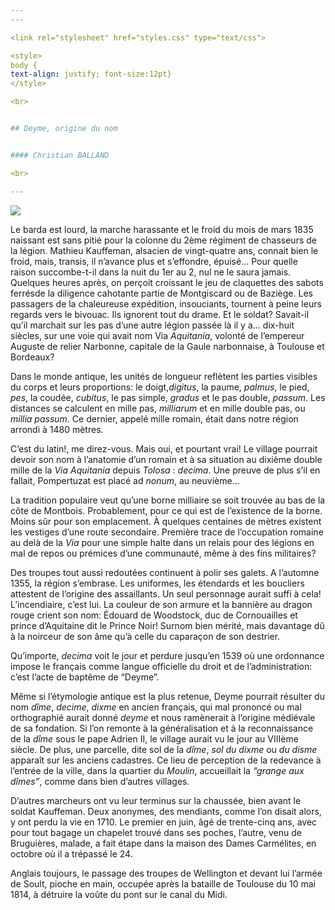 ```yaml
---
---  

<link rel="stylesheet" href="styles.css" type="text/css">

<style>
body {
text-align: justify; font-size:12pt}
</style>

<br>  


## Deyme, origine du nom    


#### Christian BALLAND  

<br>

---  
```

<div style= "width:100%; top: 0px;margin-left: 0px">

![](cropped-deyme-le-moulin-recadrc3a91.jpg) 

Le barda est lourd, la marche harassante et le froid du mois de mars 1835 naissant est sans pitié pour la colonne du 2ème régiment de chasseurs de la légion. Mathieu Kauffeman, alsacien de vingt-quatre ans, connait bien le froid, mais, transis, il n’avance plus et s’effondre, épuisé… Pour quelle raison succombe-t-il dans la nuit du 1er au 2, nul ne le saura jamais. Quelques heures après, on perçoit croissant le jeu de claquettes des sabots ferrésde la diligence cahotante partie de Montgiscard ou de Baziège. Les passagers de la chaleureuse expédition, insouciants, tournent à peine leurs regards vers le bivouac. Ils ignorent tout du drame. Et le soldat? Savait-il qu’il marchait sur les pas d’une autre légion passée là il y a… dix-huit siècles, sur une voie qui avait nom Via *Aquitania*, volonté de l’empereur Auguste de relier Narbonne, capitale de la Gaule narbonnaise, à Toulouse et Bordeaux?

Dans le monde antique, les unités de longueur reflètent les parties visibles du corps et leurs proportions: le doigt,*digitus*, la paume, *palmus*, le pied, *pes*, la coudée, *cubitus*, le pas simple, *gradus* et le pas double, *passum*. Les distances se calculent en mille pas, *milliarum* et en mille double pas, ou *millia passum*. Ce dernier, appelé mille romain, était dans notre région arrondi à 1480 mètres.

C’est du latin!, me direz-vous. Mais oui, et pourtant vrai! Le village pourrait devoir son nom à l’anatomie d’un romain et à sa situation au dixième double mille de la *Via Aquitania* depuis *Tolosa* : *decima*. Une preuve de plus s’il en fallait, Pompertuzat est placé ad *nonum*, au neuvième…

La tradition populaire veut qu’une borne milliaire se soit trouvée au bas de la côte de Montbois. Probablement, pour ce qui est de l’existence de la borne. Moins sûr pour son emplacement. À quelques centaines de mètres existent les vestiges d’une route secondaire. Première trace de l’occupation romaine au delà de la *Via* pour une simple halte dans un relais pour des légions en mal de repos ou prémices d’une communauté, même à des fins militaires?

Des troupes tout aussi redoutées continuent à polir ses galets. A l’automne 1355, la région s’embrase. Les uniformes, les étendards et les boucliers attestent de l’origine des assaillants. Un seul personnage aurait suffi à cela! L’incendiaire, c’est lui. La couleur de son armure et la bannière au dragon rouge crient son nom: Édouard de Woodstock, duc de Cornouailles et prince d’Aquitaine dit le Prince Noir! Surnom bien mérité, mais davantage dû à la noirceur de son âme qu’à celle du caparaçon de son destrier.

Qu’importe, *decima* voit le jour et perdure jusqu’en 1539 où une ordonnance impose le français comme langue officielle du droit et de l’administration: c’est l’acte de baptême de “Deyme”.

Même si l’étymologie antique est la plus retenue, Deyme pourrait résulter du nom *dîme*, *decime*, *dixme* en ancien français, qui mal prononcé ou mal orthographié aurait donné *deyme* et nous ramènerait à l’origine médiévale de sa fondation. Si l’on remonte à la généralisation et à la reconnaissance de la *dîme* sous le pape Adrien II, le village aurait vu le jour au VIIIème siècle. De plus, une parcelle, dite sol de la *dîme*, *sol du dixme* ou *du disme* apparaît sur les anciens cadastres. Ce lieu de perception de la redevance à l’entrée de la ville, dans la quartier du *Moulin*, accueillait la *“grange aux dîmes”*, comme dans bien d’autres villages.

D’autres marcheurs ont vu leur terminus sur la chaussée, bien avant le soldat Kauffeman. Deux anonymes, des mendiants, comme l’on disait alors, y ont perdu la vie en 1710. Le premier en juin, âgé de trente-cinq ans, avec pour tout bagage un chapelet trouvé dans ses poches, l’autre, venu de Bruguières, malade, a fait étape dans la maison des Dames Carmélites, en octobre où il a trépassé le 24.

Anglais toujours, le passage des troupes de Wellington et devant lui l’armée de Soult, pioche en main, occupée après la bataille de Toulouse du 10 mai 1814, à détruire la voûte du pont sur le canal du Midi.